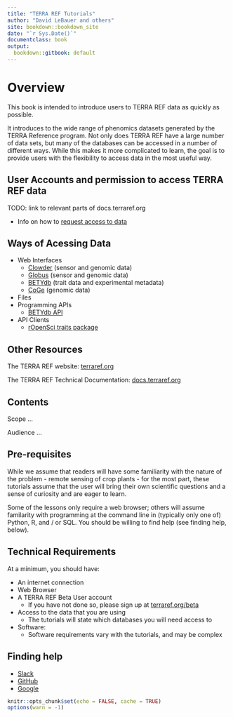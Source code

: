 ```yaml
---
title: "TERRA REF Tutorials"
author: "David LeBauer and others"
site: bookdown::bookdown_site
date: "`r Sys.Date()`"
documentclass: book
output:
  bookdown::gitbook: default
---
```



# Overview

This book is intended to introduce users to TERRA REF data as quickly as possible. 

It introduces to the wide range of phenomics datasets generated by the TERRA Reference program. Not only does TERRA REF have a large number of data sets, but many of the databases can be accessed in a number of different ways. While this makes it more complicated to learn, the goal is to provide users with the flexibility to access data in the most useful way.

## User Accounts and permission to access TERRA REF data

TODO: link to relevant parts of docs.terraref.org

* Info on how to [request access to data](https://docs.terraref.org/user-manual/how-to-access-data/using-betydb-trait-data-experimental-metadata) 

## Ways of Acessing Data

* Web Interfaces
    + [Clowder](https://docs.terraref.org/user-manual/how-to-access-data/using-clowder-sensor-and-genoomics-data) (sensor and genomic data)
    + [Globus](https://docs.terraref.org/user-manual/how-to-access-data/using-globus-sensor-and-genomics-data) (sensor and genomic data)
    + [BETYdb](https://docs.terraref.org/user-manual/how-to-access-data/using-betydb-trait-data-experimental-metadata) (trait data and experimental metadata)
    + [CoGe](https://docs.terraref.org/user-manual/how-to-access-data/using-coge-genomics) (genomic data)
* Files
* Programming APIs
    + [BETYdb API](https://pecan.gitbook.io/betydb-data-access/api-for-url-based-queries)
* API Clients
    + [rOpenSci traits package](https://pecan.gitbook.io/betydb-data-access/ropensci-traits-package)

## Other Resources

The TERRA REF website: [terraref.org](http://terraref.org/)

The TERRA REF Technical Documentation: [docs.terraref.org](docs.terraref.org)

## Contents

Scope ...

Audience ...


## Pre-requisites

While we assume that readers will have some familiarity with the nature of the problem - remote sensing of crop plants - for the most part, these tutorials assume that the user will bring their own scientific questions and a sense of curiosity and are eager to learn. 

Some of the lessons only require a web browser; others will assume familarity with programming at the command line in (typically only one of) Python, R, and / or SQL. You should be willing to find help (see finding help, below).

## Technical Requirements

At a minimum, you should have:

* An internet connection
* Web Browser
* A TERRA REF Beta User account
    + If you have not done so, please sign up at [terraref.org/beta](terraref.org/beta)
* Access to the data that you are using
    + The tutorials will state which databases you will need access to
* Software:
    + Software requirements vary with the tutorials, and may be complex


## Finding help

- [Slack](terra-ref.slack.com)
- [GitHub](https://github.com/terraref/tutorials)
- [Google](https://www.google.com/)

```r
knitr::opts_chunk$set(echo = FALSE, cache = TRUE)
options(warn = -1)
```

